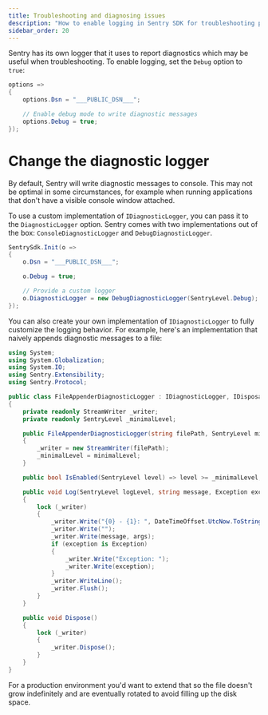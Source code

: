 ```yaml
---
title: Troubleshooting and diagnosing issues
description: "How to enable logging in Sentry SDK for troubleshooting purposes."
sidebar_order: 20
---
```


Sentry has its own logger that it uses to report diagnostics which may be useful when troubleshooting. To enable logging, set the `Debug` option to `true`:

```csharp
options =>
{
    options.Dsn = "___PUBLIC_DSN___";

    // Enable debug mode to write diagnostic messages
    options.Debug = true;
});
```

# Change the diagnostic logger

By default, Sentry will write diagnostic messages to console. This may not be optimal in some circumstances, for example when running applications that don't have a visible console window attached.

To use a custom implementation of `IDiagnosticLogger`, you can pass it to the `DiagnosticLogger` option. Sentry comes with two implementations out of the box: `ConsoleDiagnosticLogger` and `DebugDiagnosticLogger`.

```csharp
SentrySdk.Init(o =>
{
    o.Dsn = "___PUBLIC_DSN___";

    o.Debug = true;

    // Provide a custom logger
    o.DiagnosticLogger = new DebugDiagnosticLogger(SentryLevel.Debug);
});
```

You can also create your own implementation of `IDiagnosticLogger` to fully customize the logging behavior. For example, here's an implementation that naively appends diagnostic messages to a file:

```csharp
using System;
using System.Globalization;
using System.IO;
using Sentry.Extensibility;
using Sentry.Protocol;

public class FileAppenderDiagnosticLogger : IDiagnosticLogger, IDisposable
{
    private readonly StreamWriter _writer;
    private readonly SentryLevel _minimalLevel;

    public FileAppenderDiagnosticLogger(string filePath, SentryLevel minimalLevel)
    {
        _writer = new StreamWriter(filePath);
        _minimalLevel = minimalLevel;
    }

    public bool IsEnabled(SentryLevel level) => level >= _minimalLevel;

    public void Log(SentryLevel logLevel, string message, Exception exception = null, params object[] args)
    {
        lock (_writer)
        {
            _writer.Write("{0} - {1}: ", DateTimeOffset.UtcNow.ToString("yyyy-MM-ddTHH\\:mm\\:ss.ffffZ", DateTimeFormatInfo.InvariantInfo), logLevel);
            _writer.Write("");
            _writer.Write(message, args);
            if (exception is Exception)
            {
                _writer.Write("Exception: ");
                _writer.Write(exception);
            }
            _writer.WriteLine();
            _writer.Flush();
        }
    }

    public void Dispose()
    {
        lock (_writer)
        {
            _writer.Dispose();
        }
    }
}
```

For a production environment you'd want to extend that so the file doesn't grow indefinitely and are eventually rotated to avoid filling up the disk space.
